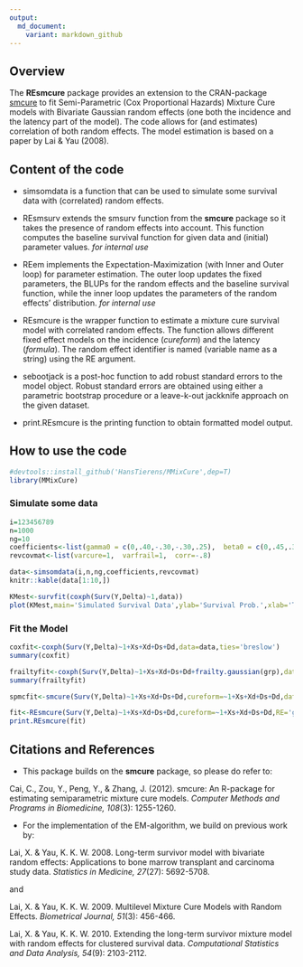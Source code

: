 ```yaml
---
output: 
  md_document:
    variant: markdown_github
---
```



## Overview

The **REsmcure** package provides an extension to the CRAN-package [smcure](https://github.com/cran/smcure) to fit Semi-Parametric (Cox Proportional Hazards) Mixture Cure models with Bivariate Gaussian random effects (one both the incidence and the latency part of the model). The code allows for (and estimates) correlation of both random effects. The model estimation is based on a paper by Lai & Yau (2008).  

## Content of the code

- simsomdata is a function that can be used to simulate some survival data with (correlated) random effects.

- REsmsurv extends the smsurv function from the **smcure** package so it takes the presence of random effects into account. This function computes the baseline survival function for given data and (initial) parameter values. *for internal use*

- REem implements the Expectation-Maximization (with Inner and Outer loop) for parameter estimation. The outer loop updates the fixed parameters, the BLUPs for the random effects and the baseline survival function, while the inner loop updates the parameters of the random effects' distribution. *for internal use*

- REsmcure is the wrapper function to estimate a mixture cure survival model with correlated random effects. The function allows different fixed effect models on the incidence (*cureform*) and the latency (*formula*). The random effect identifier is named (variable name as a string) using the RE argument. 

- sebootjack is a post-hoc function to add robust standard errors to the model object. Robust standard errors are obtained using either a parametric bootstrap procedure or a leave-k-out jackknife approach on the given dataset. 

- print.REsmcure is the printing function to obtain formatted model output.


## How to use the code

```r
#devtools::install_github('HansTierens/MMixCure',dep=T)
library(MMixCure)
```

### Simulate some data

```r
i=123456789
n=1000
ng=10
coefficients<-list(gamma0 = c(0,.40,-.30,-.30,.25),  beta0 = c(0,.45,.35,-.25,-.15))
revcovmat<-list(varcure=1,  varfrail=1,  corr=-.8)

data<-simsomdata(i,n,ng,coefficients,revcovmat)
knitr::kable(data[1:10,])

KMest<-survfit(coxph(Surv(Y,Delta)~1,data))
plot(KMest,main='Simulated Survival Data',ylab='Survival Prob.',xlab='Time')
```

### Fit the Model

```r
coxfit<-coxph(Surv(Y,Delta)~1+Xs+Xd+Ds+Dd,data=data,ties='breslow')
summary(coxfit)

frailtyfit<-coxph(Surv(Y,Delta)~1+Xs+Xd+Ds+Dd+frailty.gaussian(grp),data=data,ties='breslow')
summary(frailtyfit)

spmcfit<-smcure(Surv(Y,Delta)~1+Xs+Xd+Ds+Dd,cureform=~1+Xs+Xd+Ds+Dd,data=data,model='ph',link='logit',Var=TRUE)

fit<-REsmcure(Surv(Y,Delta)~1+Xs+Xd+Ds+Dd,cureform=~1+Xs+Xd+Ds+Dd,RE='grp',rho=T, data=data, emmax = 50, eps = 1e-07) 
print.REsmcure(fit)
```


## Citations and References

- This package builds on the **smcure** package, so please do refer to:

Cai, C., Zou, Y., Peng, Y., & Zhang, J. (2012). smcure: An R-package for estimating semiparametric mixture cure models. *Computer Methods and Programs in Biomedicine, 108*(3): 1255-1260.

- For the implementation of the EM-algorithm, we build on previous work by: 

Lai, X. & Yau, K. K. W. 2008. Long-term survivor model with bivariate random effects: Applications to bone marrow transplant and carcinoma study data. *Statistics in Medicine, 27*(27): 5692-5708.

and 

Lai, X. & Yau, K. K. W. 2009. Multilevel Mixture Cure Models with Random Effects. *Biometrical Journal, 51*(3): 456-466.

Lai, X. & Yau, K. K. W. 2010. Extending the long-term survivor mixture model with random effects for clustered survival data. *Computational Statistics and Data Analysis, 54*(9): 2103-2112.
